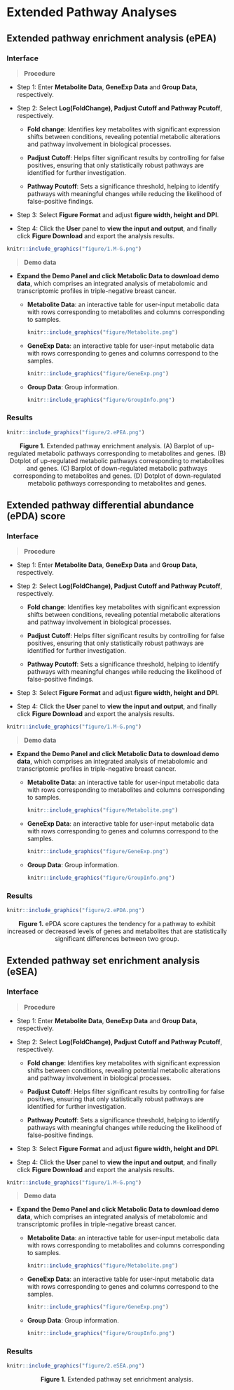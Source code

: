# Extended Pathway Analyses

## Extended pathway enrichment analysis (ePEA)

### Interface

<blockquote>
**Procedure**
</blockquote>

<ul>  

<li>Step 1: Enter **Metabolite Data**, **GeneExp Data** and **Group Data**,  respectively.  

<li>Step 2: Select **Log(FoldChange), Padjust Cutoff and Pathway Pcutoff**, respectively.  

<ul>  

<li>**Fold change**: Identifies key metabolites with significant expression shifts between conditions, revealing potential metabolic alterations and pathway involvement in biological processes.  

<li>**Padjust Cutoff**: Helps filter significant results by controlling for false positives, ensuring that only statistically robust pathways are identified for further investigation.  

<li>**Pathway Pcutoff**: Sets a significance threshold, helping to identify pathways with meaningful changes while reducing the likelihood of false-positive findings.  

</ul>  

<li>Step 3: Select **Figure Format** and adjust **figure width, height and DPI**.  

<li>Step 4: Click the **User** panel to **view the input and output**, and finally click **Figure Download** and export the analysis results.  

</ul>

```r
knitr::include_graphics("figure/1.M-G.png")
```

<blockquote>
**Demo data**
</blockquote>

<ul>

<li>**Expand the Demo Panel and click Metabolic Data to download demo data**, which comprises an integrated analysis of metabolomic and transcriptomic profiles in triple-negative breast cancer.

<ul>
<li>**Metabolite Data**: an interactive table for user-input metabolic data with rows corresponding to metabolites and columns corresponding to samples.

```r
knitr::include_graphics("figure/Metabolite.png")
```

<li>**GeneExp Data**: an interactive table for user-input metabolic data with rows corresponding to genes and columns correspond to the samples.

```r
knitr::include_graphics("figure/GeneExp.png")
```

<li>**Group Data**: Group information.

```r
knitr::include_graphics("figure/GroupInfo.png")
```

</ul>

</ul>


### Results

```r
knitr::include_graphics("figure/2.ePEA.png")
```
<center><b>Figure 1.</b> Extended pathway enrichment analysis. (A) Barplot of up-regulated metabolic pathways corresponding to metabolites and genes. (B) Dotplot of up-regulated metabolic pathways corresponding to metabolites and genes. (C) Barplot of down-regulated metabolic pathways corresponding to metabolites and genes. (D) Dotplot of down-regulated metabolic pathways corresponding to metabolites and genes.</center>

## Extended pathway differential abundance (ePDA) score

### Interface

<blockquote>
**Procedure**
</blockquote>

<ul>  

<li>Step 1: Enter **Metabolite Data**, **GeneExp Data** and **Group Data**,  respectively.  

<li>Step 2: Select **Log(FoldChange), Padjust Cutoff and Pathway Pcutoff**, respectively.  

<ul>  

<li>**Fold change**: Identifies key metabolites with significant expression shifts between conditions, revealing potential metabolic alterations and pathway involvement in biological processes.  

<li>**Padjust Cutoff**: Helps filter significant results by controlling for false positives, ensuring that only statistically robust pathways are identified for further investigation.  

<li>**Pathway Pcutoff**: Sets a significance threshold, helping to identify pathways with meaningful changes while reducing the likelihood of false-positive findings.  

</ul>  

<li>Step 3: Select **Figure Format** and adjust **figure width, height and DPI**.  

<li>Step 4: Click the **User** panel to **view the input and output**, and finally click **Figure Download** and export the analysis results.  

</ul>

```r
knitr::include_graphics("figure/1.M-G.png")
```

<blockquote>
**Demo data**
</blockquote>

<ul>

<li>**Expand the Demo Panel and click Metabolic Data to download demo data**, which comprises an integrated analysis of metabolomic and transcriptomic profiles in triple-negative breast cancer.

<ul>
<li>**Metabolite Data**: an interactive table for user-input metabolic data with rows corresponding to metabolites and columns corresponding to samples.

```r
knitr::include_graphics("figure/Metabolite.png")
```

<li>**GeneExp Data**: an interactive table for user-input metabolic data with rows corresponding to genes and columns correspond to the samples.

```r
knitr::include_graphics("figure/GeneExp.png")
```

<li>**Group Data**: Group information.

```r
knitr::include_graphics("figure/GroupInfo.png")
```

</ul>

</ul>


### Results

```r
knitr::include_graphics("figure/2.ePDA.png")
```
<center><b>Figure 1.</b> ePDA score captures the tendency for a pathway to exhibit increased or decreased levels of genes and metabolites that are statistically significant differences between two group.</center>

## Extended pathway set enrichment analysis (eSEA)

### Interface

<blockquote>
**Procedure**
</blockquote>

<ul>  

<li>Step 1: Enter **Metabolite Data**, **GeneExp Data** and **Group Data**,  respectively.  

<li>Step 2: Select **Log(FoldChange), Padjust Cutoff and Pathway Pcutoff**, respectively.  

<ul>  

<li>**Fold change**: Identifies key metabolites with significant expression shifts between conditions, revealing potential metabolic alterations and pathway involvement in biological processes.  

<li>**Padjust Cutoff**: Helps filter significant results by controlling for false positives, ensuring that only statistically robust pathways are identified for further investigation.  

<li>**Pathway Pcutoff**: Sets a significance threshold, helping to identify pathways with meaningful changes while reducing the likelihood of false-positive findings.  

</ul>  

<li>Step 3: Select **Figure Format** and adjust **figure width, height and DPI**.  

<li>Step 4: Click the **User** panel to **view the input and output**, and finally click **Figure Download** and export the analysis results.  

</ul>

```r
knitr::include_graphics("figure/1.M-G.png")
```

<blockquote>
**Demo data**
</blockquote>

<ul>

<li>**Expand the Demo Panel and click Metabolic Data to download demo data**, which comprises an integrated analysis of metabolomic and transcriptomic profiles in triple-negative breast cancer.

<ul>
<li>**Metabolite Data**: an interactive table for user-input metabolic data with rows corresponding to metabolites and columns corresponding to samples.

```r
knitr::include_graphics("figure/Metabolite.png")
```

<li>**GeneExp Data**: an interactive table for user-input metabolic data with rows corresponding to genes and columns correspond to the samples.

```r
knitr::include_graphics("figure/GeneExp.png")
```

<li>**Group Data**: Group information.

```r
knitr::include_graphics("figure/GroupInfo.png")
```

</ul>

</ul>


### Results

```r
knitr::include_graphics("figure/2.eSEA.png")
```
<center><b>Figure 1.</b> Extended pathway set enrichment analysis.</center>

